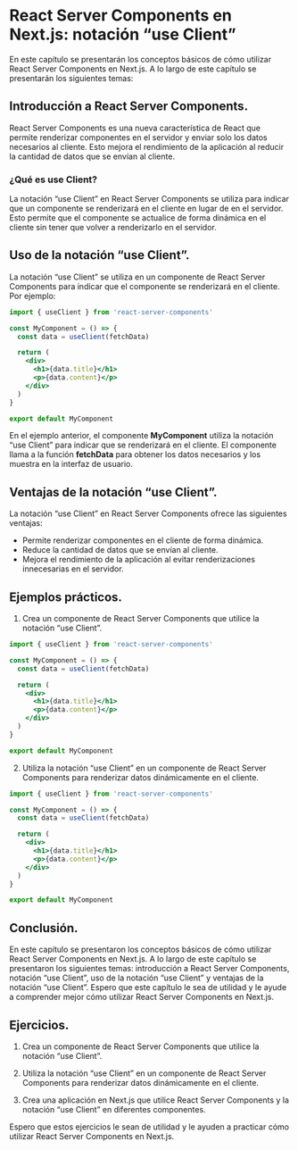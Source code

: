 # React Server Components en Next.js: notación "use Client"

En este capítulo se presentarán los conceptos básicos de cómo utilizar React Server Components en Next.js. A lo largo de este capítulo se presentarán los siguientes temas:

## Introducción a React Server Components.

React Server Components es una nueva característica de React que permite renderizar componentes en el servidor y enviar solo los datos necesarios al cliente. Esto mejora el rendimiento de la aplicación al reducir la cantidad de datos que se envían al cliente.

###  ¿Qué es use Client?

La notación "use Client" en React Server Components se utiliza para indicar que un componente se renderizará en el cliente en lugar de en el servidor. Esto permite que el componente se actualice de forma dinámica en el cliente sin tener que volver a renderizarlo en el servidor.

## Uso de la notación "use Client".

La notación "use Client" se utiliza en un componente de React Server Components para indicar que el componente se renderizará en el cliente. Por ejemplo:

```jsx
import { useClient } from 'react-server-components'

const MyComponent = () => {
  const data = useClient(fetchData)

  return (
    <div>
      <h1>{data.title}</h1>
      <p>{data.content}</p>
    </div>
  )
}

export default MyComponent
```

En el ejemplo anterior, el componente **MyComponent** utiliza la notación "use Client" para indicar que se renderizará en el cliente. El componente llama a la función **fetchData** para obtener los datos necesarios y los muestra en la interfaz de usuario.

## Ventajas de la notación "use Client".

La notación "use Client" en React Server Components ofrece las siguientes ventajas:

- Permite renderizar componentes en el cliente de forma dinámica.
- Reduce la cantidad de datos que se envían al cliente.
- Mejora el rendimiento de la aplicación al evitar renderizaciones innecesarias en el servidor.

## Ejemplos prácticos.

1. Crea un componente de React Server Components que utilice la notación "use Client".

```jsx
import { useClient } from 'react-server-components'

const MyComponent = () => {
  const data = useClient(fetchData)

  return (
    <div>
      <h1>{data.title}</h1>
      <p>{data.content}</p>
    </div>
  )
}

export default MyComponent
```

2. Utiliza la notación "use Client" en un componente de React Server Components para renderizar datos dinámicamente en el cliente.

```jsx
import { useClient } from 'react-server-components'

const MyComponent = () => {
  const data = useClient(fetchData)

  return (
    <div>
      <h1>{data.title}</h1>
      <p>{data.content}</p>
    </div>
  )
}

export default MyComponent
```

## Conclusión.

En este capítulo se presentaron los conceptos básicos de cómo utilizar React Server Components en Next.js. A lo largo de este capítulo se presentaron los siguientes temas: introducción a React Server Components, notación "use Client", uso de la notación "use Client" y ventajas de la notación "use Client". Espero que este capítulo le sea de utilidad y le ayude a comprender mejor cómo utilizar React Server Components en Next.js.

## Ejercicios.

1. Crea un componente de React Server Components que utilice la notación "use Client".

2. Utiliza la notación "use Client" en un componente de React Server Components para renderizar datos dinámicamente en el cliente.

3. Crea una aplicación en Next.js que utilice React Server Components y la notación "use Client" en diferentes componentes.

Espero que estos ejercicios le sean de utilidad y le ayuden a practicar cómo utilizar React Server Components en Next.js.